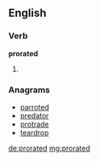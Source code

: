 ==English==

===Verb===
'''prorated'''

# {{past of|[[prorate]]}}

===Anagrams===
* [[parroted#English|parroted]]
* [[predator#English|predator]]
* [[protrade#English|protrade]]
* [[teardrop#English|teardrop]]

[[de:prorated]]
[[mg:prorated]]